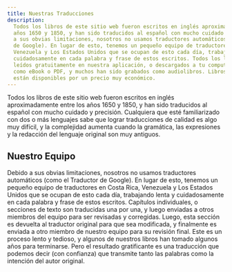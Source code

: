 ```yaml
---
title: Nuestras Traducciones
description:
  Todos los libros de este sitio web fueron escritos en inglés aproximadamente entre los
  años 1650 y 1850, y han sido traducidos al español con mucho cuidado y precisión. Debido
  a sus obvias limitaciones, nosotros no usamos traductores automáticos (como el Traductor
  de Google). En lugar de esto, tenemos un pequeño equipo de traductores en Costa Rica,
  Venezuela y Los Estados Unidos que se ocupan de esto cada día, trabajando lenta y
  cuidadosamente en cada palabra y frase de estos escritos. Todos los libros pueden ser
  leídos gratuitamente en nuestra aplicación, o descargados a tu computadora o dispositivo
  como eBook o PDF, y muchos han sido grabados como audiolibros. Libros impresos también
  están disponibles por un precio muy económico.
---
```


Todos los libros de este sitio web fueron escritos en inglés aproximadamente entre los
años 1650 y 1850, y han sido traducidos al español con mucho cuidado y precisión.
Cualquiera que esté familiarizado con dos o más lenguajes sabe que lograr traducciones de
calidad es algo muy difícil, y la complejidad aumenta cuando la gramática, las expresiones
y la redacción del lenguaje original son muy antiguos.

## Nuestro Equipo

Debido a sus obvias limitaciones, nosotros no usamos traductores automáticos (como el
Traductor de Google). En lugar de esto, tenemos un pequeño equipo de traductores en Costa
Rica, Venezuela y Los Estados Unidos que se ocupan de esto cada día, trabajando lenta y
cuidadosamente en cada palabra y frase de estos escritos. Capítulos individuales, o
secciones de texto son traducidas una por una, y luego enviadas a otros miembros del
equipo para ser revisadas y corregidas. Luego, esta sección es devuelta al traductor
original para que sea modificada, y finalmente es enviada a otro miembro de nuestro equipo
para su revisión final. Este es un proceso lento y tedioso, y algunos de nuestros libros
han tomado algunos años para terminarse. Pero el resultado gratificante es una traducción
que podemos decir (con confianza) que transmite tanto las palabras como la intención del
autor original.
